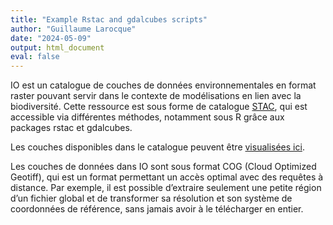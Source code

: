 ```yaml
---
title: "Example Rstac and gdalcubes scripts"
author: "Guillaume Larocque"
date: "2024-05-09"
output: html_document
eval: false
---
```

IO est un catalogue de couches de données environnementales en format raster pouvant servir dans le contexte de modélisations en lien avec la biodiversité. Cette ressource est sous forme de catalogue [STAC](https://stacspec.org/), qui est accessible via différentes méthodes, notamment sous R grâce aux packages rstac et gdalcubes. 

Les couches disponibles dans le catalogue peuvent être [visualisées ici](https://coleo.biodiversite-quebec.ca/apps/io-layers/). 

Les couches de données dans IO sont sous format COG (Cloud Optimized Geotiff), qui est un format permettant un accès optimal avec des requêtes à distance. Par exemple, il est possible d'extraire seulement une petite région d'un fichier global et de transformer sa résolution et son système de coordonnées de référence, sans jamais avoir à le télécharger en entier. 